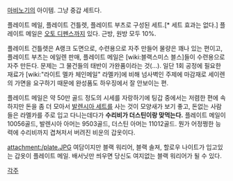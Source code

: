 [[마비노기]]의 아이템. 그냥 중갑 세트다.

플레이트 메일, 플레이트 건틀렛, 플레이트 부츠로 구성된 세트.[* 세트 효과는 없다.] 플레이트 메일은 [[오토 디펜스]]까지 있다. 근방, 원방 모두 10%.

플레이트 건틀렛은 A랭크 도면으로, 수련용으로 자주 만들어 물량은 꽤나 있는 편이고, 플레이트 부츠는 에일렌 판매, 플레이트 메일은 [wiki:블랙스미스 블스]들이 수련용으로 자주 만든다. 문제는 그 물건들의 태반이 가완품이라는 것(…). 일단 1회 공정에 필요한 재료가 [wiki:"라이트 멜카 체인메일" 라멜카]에 비해 넘사벽인 주제에 마감재로 세이렌의 가면을 요구하기 때문에 완성품도 하우징에서 잘 안보이는 편.

플레이트 메일은 약 50만 골드 정도의 시세를 자랑하기에 팅갑 중에서는 저렴한 편에 속하지만 돈을 좀 더 모아서 [[발렌시아 세트]]를 사는 것이 모양새가 보기 좋고, 돈없는 사람들은 라멜카를 주로 입고 다니는데다가 '''수리비가 더스틴이랑 맞먹는다.''' 플레이트 메일이 10056골드, 발렌시아 아머는 9503골드, 더스틴 아머는 11012골드. 뭔가 어정쩡한 능력에 수리비까지 겹쳐저서 버려진 비운의 갑옷이다.

attachment:/plate.JPG
여담이지만 블랙 워리어, 블랙 솔져, 할로우 나이트가 입고있는 갑옷이 플레이트 메일. 배서닛만 씌우면 당신도 여지없는 블랙 워리어가 될 수 있다.

[[각주]]
